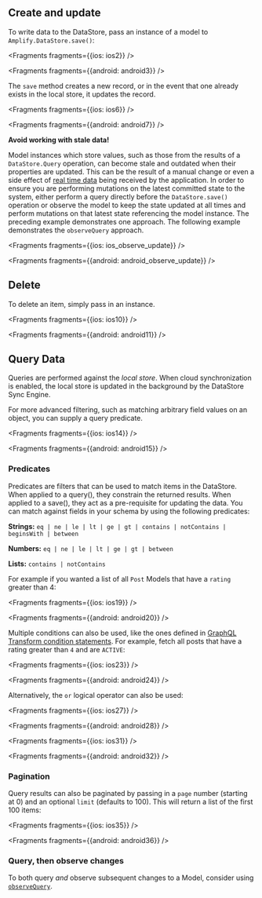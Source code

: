 ## Create and update

To write data to the DataStore, pass an instance of a model to `Amplify.DataStore.save()`:


<Fragments fragments={{ios: ios2}} />


<Fragments fragments={{android: android3}} />

The `save` method creates a new record, or in the event that one already exists in the local store, it updates the record.


<Fragments fragments={{ios: ios6}} />


<Fragments fragments={{android: android7}} />

<Callout warning>

  **Avoid working with stale data!**

  Model instances which store values, such as those from the results of a `DataStore.Query` operation, can become stale and outdated when their properties are updated. This can be the result of a manual change or even a side effect of [real time data](/lib-v1/datastore/sync#distributed-data) being received by the application. In order to ensure you are performing mutations on the latest committed state to the system, either perform a query directly before the `DataStore.save()` operation or observe the model to keep the state updated at all times and perform mutations on that latest state referencing the model instance. The preceding example demonstrates one approach. The following example demonstrates the `observeQuery` approach.

</Callout>


<Fragments fragments={{ios: ios_observe_update}} />


<Fragments fragments={{android: android_observe_update}} />

## Delete

To delete an item, simply pass in an instance.


<Fragments fragments={{ios: ios10}} />


<Fragments fragments={{android: android11}} />

## Query Data

Queries are performed against the _local store_. When cloud synchronization is enabled, the local store is updated in the background by the DataStore Sync Engine.

For more advanced filtering, such as matching arbitrary field values on an object, you can supply a query predicate.


<Fragments fragments={{ios: ios14}} />


<Fragments fragments={{android: android15}} />

### Predicates

Predicates are filters that can be used to match items in the DataStore. When applied to a query(), they constrain the returned results. When applied to a save(), they act as a pre-requisite for updating the data. You can match against fields in your schema by using the following predicates:

**Strings:** `eq | ne | le | lt | ge | gt | contains | notContains | beginsWith | between`

**Numbers:** `eq | ne | le | lt | ge | gt | between`

**Lists:** `contains | notContains`

For example if you wanted a list of all `Post` Models that have a `rating` greater than 4:


<Fragments fragments={{ios: ios19}} />


<Fragments fragments={{android: android20}} />

Multiple conditions can also be used, like the ones defined in [GraphQL Transform condition statements](/cli/graphql/data-modeling). For example, fetch all posts that have a rating greater than `4` and are `ACTIVE`:


<Fragments fragments={{ios: ios23}} />


<Fragments fragments={{android: android24}} />

Alternatively, the `or` logical operator can also be used:


<Fragments fragments={{ios: ios27}} />


<Fragments fragments={{android: android28}} />


<Fragments fragments={{ios: ios31}} />


<Fragments fragments={{android: android32}} />

### Pagination

Query results can also be paginated by passing in a `page` number (starting at 0) and an optional `limit` (defaults to 100). This will return a list of the first 100 items:


<Fragments fragments={{ios: ios35}} />


<Fragments fragments={{android: android36}} />

### Query, then observe changes

<Callout>

  To both query _and_ observe subsequent changes to a Model, consider using
  [`observeQuery`](/lib-v1/datastore/real-time#displaying-data-during-the-sync-process-with-observequery).

</Callout>
